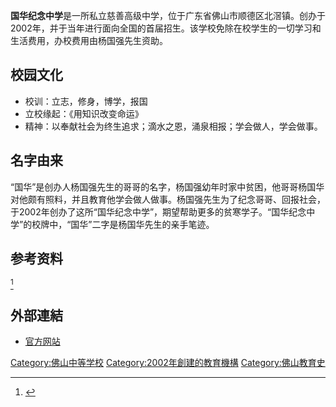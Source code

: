 {{expand|time=2014-06-26T10:40:09+00:00}}
{{Infobox School
| name                            = 国华纪念中学
| other_name                      = <small>GuoHua Memorial Middle School</small>
| image                           = 
| motto <!-- 校训 -->             = 立志，修身，博学，报国
| established  <!-- 成立时间 -->  = 2002年 
| religion <!--  宗教 -->         = 
| type   <!-- 类型国立或私立 -->  = [[私立|私立]]
| affiliation   <!-- 办学团体 --> =
| district <!-- 所属国省市县 -->  = {{CHN}}[[佛山市|佛山市]]
| grades  <!-- 年级数目 -->       = 3
| president <!-- 校监 -->         = 
| principal  <!-- 校长 -->        = 季德华
| head of school                  =
| dean   <!-- 主任 -->            = 尹春霞
| sc    <!-- 学生会主席 -->       =
| faculty  <!-- 教师人数 -->      =
| staff  <!-- 职员人数 -->        = 
| enrollment  <!-- 学生人数 -->   = 约600人
| magazine   <!-- 刊物 -->        = 
| free_label     = 面积
| free_text<!-- 面积 -->          = 
| free_label2    =
| free_text2 <!-- 校庆日期 -->    =  
| free_label3    = 坐标
| free_text3 <!-- 经纬度 -->    = {{coord|22|55|45|N|113|16|39|E|type:edu|display=inline,title}}
| location  <!-- 地址 -->         =  [[佛山市|佛山市]][[顺德区|顺德区]][[北滘镇|北滘镇]]
| website                         = [http://www.sdgh.net Official Website 官方网]
}}
'''国华纪念中学'''是一所私立慈善高级中学，位于广东省佛山市顺德区北滘镇。创办于2002年，并于当年进行面向全国的首届招生。该学校免除在校学生的一切学习和生活费用，办校费用由杨国强先生资助。
== 校园文化 ==
*校训：立志，修身，博学，报国
*立校缘起：《用知识改变命运》
*精神：以奉献社会为终生追求；滴水之恩，涌泉相报；学会做人，学会做事。
== 名字由来 ==
“国华”是创办人杨国强先生的哥哥的名字，杨国强幼年时家中贫困，他哥哥杨国华对他颇有照料，并且教育他学会做人做事。杨国强先生为了纪念哥哥、回报社会，于2002年创办了这所“国华纪念中学”，期望帮助更多的贫寒学子。“国华纪念中学”的校牌中，“国华”二字是杨国华先生的亲手笔迹。
== 参考资料 ==
<ref>{{cite news |language = zh-cn |author = 陈芷伊 |url = http://epaper.southcn.com/nfdaily/html/2013-06/07/content_7196938.htm |title = 中国顶级牛中 国华纪念中学遭遇招生难 |publisher = 南方日报 |pages = UD01版：顺德视窗 |date = 2013年6月7日 |accessdate = 2014年7月27日 |archive-date = 2014年7月27日 |archive-url = https://web.archive.org/web/20140727124035/http://epaper.southcn.com/nfdaily/html/2013-06/07/content_7196938.htm |dead-url = no }}</ref>
== 外部連結 ==
* [https://web.archive.org/web/20190131162942/http://www.sdgh.net/ 官方网站]

[[Category:佛山中等学校|Category:佛山中等学校]]
[[Category:2002年創建的教育機構|Category:2002年創建的教育機構]]
[[Category:佛山教育史|Category:佛山教育史]]